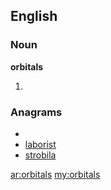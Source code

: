 ==English==

===Noun===
'''orbitals'''

# {{plural of|[[orbital]]}}

===Anagrams===
* {{alphagram|abilorst}}
* [[laborist#English|laborist]]
* [[strobila#English|strobila]]

[[ar:orbitals]]
[[my:orbitals]]